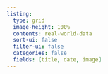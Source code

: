 ```yaml
---
listing:
  type: grid
  image-height: 100%
  contents: real-world-data
  sort-ui: false
  filter-ui: false
  categories: false
  fields: [title, date, image]
---
```

